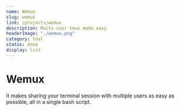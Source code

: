 ```yaml
---
name: Wemux
slug: wemux
link: /projects/wemux
description: Multi-user tmux made easy
headerImage: "./wemux.png"
category: tool
status: done
display: list
---
```


# Wemux
It makes sharing your terminal session with multiple users as easy as possible, all in a single bash script.
